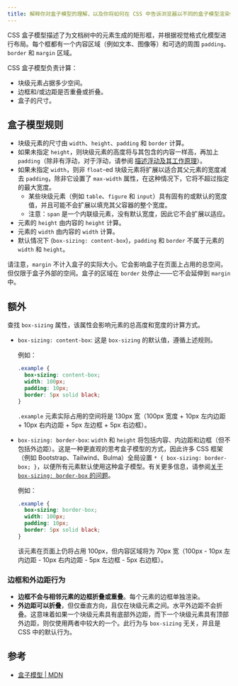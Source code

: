 ```yaml
---
title: 解释你对盒子模型的理解，以及你将如何在 CSS 中告诉浏览器以不同的盒子模型渲染你的布局。
---
```


CSS 盒子模型描述了为文档树中的元素生成的矩形框，并根据视觉格式化模型进行布局。每个框都有一个内容区域（例如文本、图像等）和可选的周围 `padding`、`border` 和 `margin` 区域。

CSS 盒子模型负责计算：

* 块级元素占据多少空间。
* 边框和/或边距是否重叠或折叠。
* 盒子的尺寸。

## 盒子模型规则

* 块级元素的尺寸由 `width`、`height`、`padding` 和 `border` 计算。
* 如果未指定 `height`，则块级元素的高度将与其包含的内容一样高，再加上 `padding`（除非有浮动，对于浮动，请参阅 [描述浮动及其工作原理](/questions/quiz/describe-floats-and-how-they-work)）。
* 如果未指定 `width`，则非 `float`-ed 块级元素将扩展以适合其父元素的宽度减去 `padding`，除非它设置了 `max-width` 属性，在这种情况下，它将不超过指定的最大宽度。
  * 某些块级元素（例如 `table`、`figure` 和 `input`）具有固有的或默认的宽度值，并且可能不会扩展以填充其父容器的整个宽度。
  * 注意：`span` 是一个内联级元素，没有默认宽度，因此它不会扩展以适应。
* 元素的 `height` 由内容的 `height` 计算。
* 元素的 `width` 由内容的 `width` 计算。
* 默认情况下 (`box-sizing: content-box`)，`padding` 和 `border` 不属于元素的 `width` 和 `height`。

请注意，`margin` 不计入盒子的实际大小。它会影响盒子在页面上占用的总空间，但仅限于盒子外部的空间。盒子的区域在 `border` 处停止——它不会延伸到 `margin` 中。

## 额外

查找 `box-sizing` 属性，该属性会影响元素的总高度和宽度的计算方式。

* `box-sizing: content-box`: 这是 `box-sizing` 的默认值，遵循上述规则。

  例如：

  ```css
  .example {
    box-sizing: content-box;
    width: 100px;
    padding: 10px;
    border: 5px solid black;
  }
  ```

  `.example` 元素实际占用的空间将是 130px 宽（100px 宽度 + 10px 左内边距 + 10px 右内边距 + 5px 左边框 + 5px 右边框）。

* `box-sizing: border-box`: `width` 和 `height` 将包括内容、内边距和边框（但不包括外边距）。这是一种更直观的思考盒子模型的方式，因此许多 CSS 框架（例如 Bootstrap、Tailwind、Bulma）全局设置 `* { box-sizing: border-box; }`，以便所有元素默认使用这种盒子模型。有关更多信息，请参阅[关于 `box-sizing: border-box` 的问题](/questions/quiz/what-does-box-sizing-border-box-do-what-are-its-advantages)。

  例如：

  ```css
  .example {
    box-sizing: border-box;
    width: 100px;
    padding: 10px;
    border: 5px solid black;
  }
  ```

  该元素在页面上仍将占用 100px，但内容区域将为 70px 宽（100px - 10px 左内边距 - 10px 右内边距 - 5px 左边框 - 5px 右边框）。

### 边框和外边距行为

* **边框不会与相邻元素的边框折叠或重叠**。每个元素的边框单独渲染。
* **外边距可以折叠**，但仅垂直方向，且仅在块级元素之间。水平外边距不会折叠。这意味着如果一个块级元素具有底部外边距，而下一个块级元素具有顶部外边距，则仅使用两者中较大的一个。此行为与 `box-sizing` 无关，并且是 CSS 中的默认行为。

## 参考

* [盒子模型 | MDN](https://developer.mozilla.org/zh-CN/docs/Learn/CSS/Building_blocks/The_box_model#the_standard_css_box_model)
